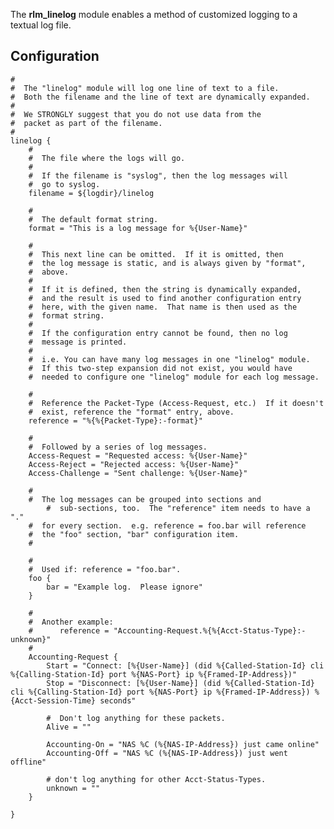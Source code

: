 The '''rlm_linelog''' module enables a method of customized logging to a textual log file.

{{Default in the server source|src/modules/rlm_linelog}}

==Configuration==

{{Default in the server source|raddb/modules/linelog}}

<pre>
#
#  The "linelog" module will log one line of text to a file.
#  Both the filename and the line of text are dynamically expanded.
#
#  We STRONGLY suggest that you do not use data from the
#  packet as part of the filename.
#
linelog {
	#
	#  The file where the logs will go.
	#
	#  If the filename is "syslog", then the log messages will
	#  go to syslog.
	filename = ${logdir}/linelog

	#
	#  The default format string.
	format = "This is a log message for %{User-Name}"

	#
	#  This next line can be omitted.  If it is omitted, then
	#  the log message is static, and is always given by "format",
	#  above.
	#
	#  If it is defined, then the string is dynamically expanded,
	#  and the result is used to find another configuration entry
	#  here, with the given name.  That name is then used as the
	#  format string.
	#
	#  If the configuration entry cannot be found, then no log
	#  message is printed.
	#
	#  i.e. You can have many log messages in one "linelog" module.
	#  If this two-step expansion did not exist, you would have
	#  needed to configure one "linelog" module for each log message.

	#
	#  Reference the Packet-Type (Access-Request, etc.)  If it doesn't
	#  exist, reference the "format" entry, above.
	reference = "%{%{Packet-Type}:-format}"

	#
	#  Followed by a series of log messages.
	Access-Request = "Requested access: %{User-Name}"
	Access-Reject = "Rejected access: %{User-Name}"
	Access-Challenge = "Sent challenge: %{User-Name}"

	#
	#  The log messages can be grouped into sections and
        #  sub-sections, too.  The "reference" item needs to have a "."
	#  for every section.  e.g. reference = foo.bar will reference
	#  the "foo" section, "bar" configuration item.
	#

	#
	#  Used if:	reference = "foo.bar".
	foo {
	    bar = "Example log.  Please ignore"
	}

	#
	#  Another example:
	#      reference = "Accounting-Request.%{%{Acct-Status-Type}:-unknown}"
	#
	Accounting-Request {
		Start = "Connect: [%{User-Name}] (did %{Called-Station-Id} cli %{Calling-Station-Id} port %{NAS-Port} ip %{Framed-IP-Address})"
		Stop = "Disconnect: [%{User-Name}] (did %{Called-Station-Id} cli %{Calling-Station-Id} port %{NAS-Port} ip %{Framed-IP-Address}) %{Acct-Session-Time} seconds"

		#  Don't log anything for these packets.
		Alive = ""

		Accounting-On = "NAS %C (%{NAS-IP-Address}) just came online"
		Accounting-Off = "NAS %C (%{NAS-IP-Address}) just went offline"

		# don't log anything for other Acct-Status-Types.
		unknown = ""
	}

}
</pre>